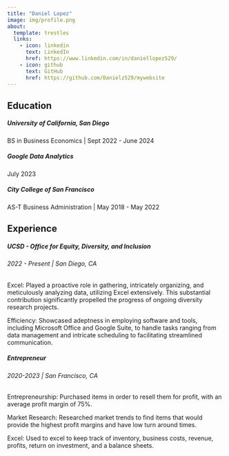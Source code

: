 ```yaml
---
title: "Daniel Lopez"
image: img/profile.png
about:
  template: trestles
  links:
    - icon: linkedin
      text: LinkedIn
      href: https://www.linkedin.com/in/daniellopez529/
    - icon: github
      text: GitHub
      href: https://github.com/Danielz529/mywebsite
---
```


## Education
##### **University of California, San Diego**

BS in Business Economics | Sept 2022 - June 2024

##### **Google Data Analytics**  

July 2023

##### **City College of San Francisco**

AS-T Business Administration | May 2018 - May 2022

## Experience

##### **UCSD - Office for Equity, Diversity, and Inclusion**

###### 2022 - Present | San Diego, CA

Excel: Played a proactive role in gathering, intricately organizing, and meticulously analyzing data, utilizing Excel extensively. This substantial contribution significantly propelled the progress of ongoing diversity research projects.

Efficiency: Showcased adeptness in employing software and tools, including Microsoft Office and Google Suite, to handle tasks ranging from data management and intricate scheduling to facilitating streamlined communication.

##### **Entrepreneur** 

###### 2020-2023 | San Francisco, CA

Entrepreneurship: Purchased items in order to resell them for profit, with an average profit margin of 75%.

Market Research: Researched market trends to find items that would provide the highest profit margins and have low turn around times.

Excel: Used to excel to keep track of inventory, business costs, revenue, profits, return on investment, and a balance sheets.

